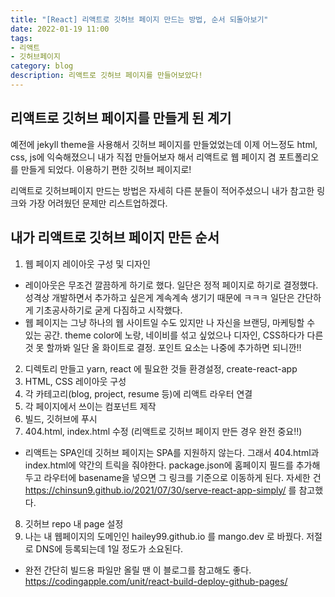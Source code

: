 ```yaml
---
title: "[React] 리액트로 깃허브 페이지 만드는 방법, 순서 되돌아보기"
date: 2022-01-19 11:00
tags:
- 리액트
- 깃허브페이지
category: blog
description: 리액트로 깃허브 페이지를 만들어보았다!
---
```


## 리액트로 깃허브 페이지를 만들게 된 계기
예전에 jekyll theme을 사용해서 깃허브 페이지를 만들었었는데 
이제 어느정도 html, css, js에 익숙해졌으니 내가 직접 만들어보자 해서
리액트로 웹 페이지 겸 포트폴리오를 만들게 되었다.
이용하기 편한 깃허브 페이지로!

리액트로 깃허브페이지 만드는 방법은 자세히 다른 분들이 적어주셨으니 내가 참고한 링크와 가장 어려웠던 문제만 리스트업하겠다.


## 내가 리액트로 깃허브 페이지 만든 순서
1. 웹 페이지 레이아웃 구성 및 디자인 
- 레이아웃은 무조건 깔끔하게 하기로 했다. 일단은 정적 페이지로 하기로 결정했다. 성격상 개발하면서 추가하고 싶은게 계속계속 생기기 때문에 ㅋㅋㅋ 일단은 간단하게 기초공사하기로 굳게 다짐하고 시작했다.  
- 웹 페이지는 그냥 하나의 웹 사이트일 수도 있지만 나 자신을 브랜딩, 마케팅할 수 있는 공간. theme color에 노랑, 네이비를 섞고 싶었으나 디자인, CSS하다가 다른 것 못 할까봐 일단 올 화이트로 결정. 포인트 요소는 나중에 추가하면 되니깐!!
2. 디렉토리 만들고 yarn, react 에 필요한 것들 환경설정, create-react-app 
3. HTML, CSS 레이아웃 구성
4. 각 카테고리(blog, project, resume 등)에 리액트 라우터 연결
5. 각 페이지에서 쓰이는 컴포넌트 제작 
6. 빌드, 깃허브에 푸시
7. 404.html, index.html 수정 (리액트로 깃허브 페이지 만든 경우 완전 중요!!)
- 리액트는 SPA인데 깃허브 페이지는 SPA를 지원하지 않는다. 그래서 404.html과 index.html에 약간의 트릭을 줘야한다. package.json에 홈페이지 필드를 추가해두고 라우터에 basename을 넣으면 그 링크를 기준으로 이동하게 된다. 자세한 건 https://chinsun9.github.io/2021/07/30/serve-react-app-simply/ 를 참고했다.
8. 깃허브 repo 내 page 설정
9. 나는 내 웹페이지의 도메인인 hailey99.github.io 를 mango.dev 로 바꿨다. 저절로 DNS에 등록되는데 1일 정도가 소요된다.



+ 완전 간단히 빌드용 파일만 올릴 땐 이 블로그를 참고해도 좋다.
 https://codingapple.com/unit/react-build-deploy-github-pages/

